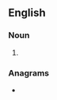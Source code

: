 ==English==

===Noun===
{{head|en|noun plural form}}

# {{plural of|hovel|lang=en}}

===Anagrams===
* {{l|en|shovel}}